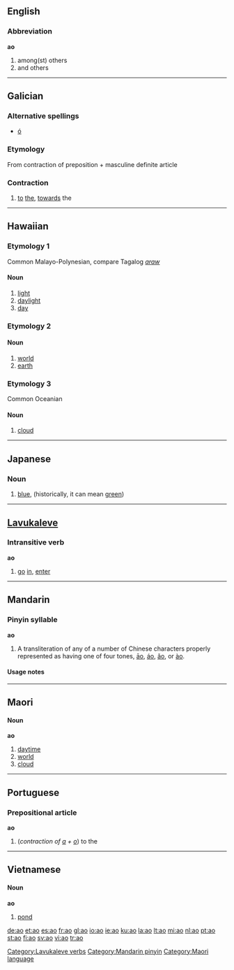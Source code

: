 {{rfc|Prepositional article unknown/invalid header}}
{{also|Appendix:Variations of "ao"}}
==English==

===Abbreviation===
'''ao'''

# among(st) others
# and others

----

==Galician==

===Alternative spellings===
* [[ó#Galician|ó]]

===Etymology===
From contraction of preposition {{term|a||to, towards|lang=gl}} + masculine definite article {{term|o||the|lang=gl}}

===Contraction===
{{infl|gl|contraction|g=m|feminine|á|masculine plural|aos|feminine plural|ás}}

# [[to]] [[the]], [[towards]] the

----

==Hawaiian==

===Etymology 1===
Common Malayo-Polynesian, compare Tagalog ''[[araw]]''

====Noun====
{{haw-noun}}

# [[light]]
# [[daylight]]
# [[day]]

===Etymology 2===

====Noun====
{{haw-noun}}

# [[world]]
# [[earth]]

===Etymology 3===
Common Oceanian

====Noun====
{{haw-noun}}

# [[cloud]]

----

==Japanese==

===Noun===
{{ja-noun|r|hira=あお}}

# {{ja-def|青|蒼}} [[blue]], (historically, it can mean [[green]])

----

==[[Lavukaleve]]==

===Intransitive verb===
'''ao'''

# [[go]] [[in]], [[enter]]

[[Category:Lavukaleve verbs]]

----

==Mandarin==

===Pinyin syllable===
'''ao'''

# A transliteration of any of a number of Chinese characters properly represented as having one of four tones, [[āo]], [[áo]], [[ǎo]], or [[ào]].

====Usage notes====
{{zh-tone}}

[[Category:Mandarin pinyin]]

----

==Maori==

====Noun====
'''ao'''

# [[daytime]]
# [[world]]
# [[cloud]]

[[Category:Maori language]]

----

==Portuguese==

===Prepositional article===
'''ao'''

# (''contraction of [[a#Portuguese|a]] + [[o#Portuguese|o]]'') to the

----

==Vietnamese==

====Noun====
'''ao'''

# [[pond]]

[[de:ao]]
[[et:ao]]
[[es:ao]]
[[fr:ao]]
[[gl:ao]]
[[io:ao]]
[[ie:ao]]
[[ku:ao]]
[[la:ao]]
[[lt:ao]]
[[mi:ao]]
[[nl:ao]]
[[pt:ao]]
[[st:ao]]
[[fi:ao]]
[[sv:ao]]
[[vi:ao]]
[[tr:ao]]